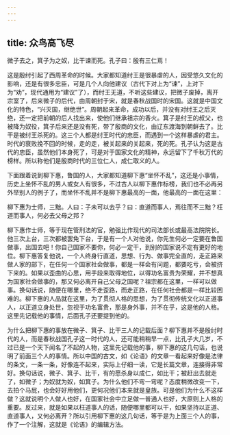 ```yaml
---
---
---
```

title: 众鸟高飞尽
---




微子去之，箕子为之奴，比干谏而死。孔子曰：殷有三仁焉！

这是殷纣引起了西周革命的时候。大家都知道纣王是很暴虐的人，因受悠久文化的影响，还是有很多忠臣，可是几个人向他建议（古代下对上为“谏”，上对下为“劝”，现代通用为“建议”了），而纣王无道，不听这些建议，把微子废掉，离开宗室了，后来微子的后代，由周朝封于宋，就是春秋战国时的宋国。这就是中国文化的特色，“兴灭国，继绝世”。周朝起来革命，成功以后，并没有对纣王之后灭绝，还一定把前朝的后人找出来，使他们继承祖宗的香火。箕子是纣王的叔父，也被降为奴役，箕子后来还是没有死，带了殷商的文化，由辽东渡海到朝鲜去了。比干是被纣王杀死的。这三个人都是纣王时代的忠臣，而遇到一个这样暴虐的君主。时代的衰败挽不回的时候，走的走，被关起来的关起来，死的死。孔子认为这是古代的忠臣，虽然他们本身死了，可是对于国家文化的精神，永远留下了千秋万代的榜样。所以称他们是殷商时代的三位仁人，成仁取义的人。

下面跟着说到柳下惠，鲁国的人，大家都知道柳下惠“坐怀不乱”，这还是小事情，历史上坐怀不乱的男人或女人有很多，不过古人以柳下惠作标榜，我们也不必再另外举别人的例子了，而坐怀不乱并不是柳下惠最高的一面，他最高的一面在这里：

柳下惠为士师，三黜。人曰：子未可以去乎？曰：直道而事人，焉往而不三黜？枉道而事人，何必去父母之邦？

柳下惠作士师，等于现在管刑法的官，勉强比作现代的司法部长或最高法院院长。他三次上台，三次都被罢免下台，于是有一个人对他说，你先生何必一定要在鲁国做事，出国去吧！你自己国家不要你，何必一定干，到别的国家说不定有更好的地位。柳下惠答复他说，一个人终身行直道，思想、行为、做事完全直的，走正路来做人家的部下，在任何一个国家社会做事，都是一样会有问题，都要吃亏，会被挤下来的。如果以歪曲的心思，用手段来取得地位，以得功名富贵为荣耀，并不想真为国家社会做事的，那又何必离开自己父母之国呢？祖宗都在这里，一样可以做事。换句话说，随便在哪里，绝不走歪路，而走正路，在任何社会都是一样比较困难的。柳下惠的人品就在这里，为了贯彻人格的思想，为了贯彻传统文化以正道事人，以正道立身处世，忽视于功名富贵，那是身外事，并不在乎，这是他的人格。这里先记载他的事情，后面孔子还要提到他的。

为什么把柳下惠的事放在微子、箕子、比干三人的记载后面？柳下惠并不是殷纣时代的人，而是春秋战国孔子这一时代的人，还可能稍稍早一点，比孔子大几岁，不过已是一个天下闻名了不起的人物，这里先记载他的事，柳下惠的这几句话，也说明了前面三个人的事情。所以中国的古文，如《论语》的文章一看起来好像是法律的条文，一条一条，好像连不起来，实际上仔细一读，它是长篇文章，连接得非常好。换句话说，微子、箕子、比干，有的愿杀身以成仁，如比干；被赶出去就走了，如微子；为奴就为奴，如箕子。为什么他们不弯一弯呢？态度稍微改变一下，去拍个马屁，也会好好用他们，更何况他们本来就是皇族。可是他们为什么不这样做？这就说明个人做人也好，在国家社会中立足做一普通人也好，大原则上人格的重要。反过来，就是如果以枉道事人的话，随便哪里都可以干，如果坚持以正道、直道事人，又何必离开？所以引用柳下惠的这几句话，等于是为上面三个人的事，作了一个注解，这就是《论语》的编辑方法。